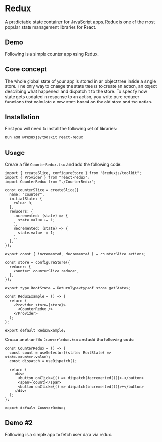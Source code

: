 

# Redux
A predictable state container for JavaScript apps, Redux is one of the most popular state management libraries for React.

<div className="mt-4">
  <BadgeLink href="https://redux.js.org/" label="Docs" />
</div>

## Demo
Following is a simple counter app using Redux.

<ReduxExample />


## Core concept
The whole global state of your app is stored in an object tree inside a single store. 
The only way to change the state tree is to create an action, an object describing what happened, and dispatch it to the store. 
To specify how state gets updated in response to an action, you write pure reducer functions that calculate a new state based on the old state and the action.

## Installation
First you will need to install the following set of libraries:

```sh
bun add @reduxjs/toolkit react-redux
```

## Usage
Create a file `CounterRedux.tsx` and add the following code:

```tsx showLineNumbers title="CounterRedux.tsx"
import { createSlice, configureStore } from "@reduxjs/toolkit";
import { Provider } from "react-redux";
import CounterRedux from "./CounterRedux";

const counterSlice = createSlice({
  name: "counter",
  initialState: {
    value: 0,
  },
  reducers: {
    incremented: (state) => {
      state.value += 1;
    },
    decremented: (state) => {
      state.value -= 1;
    },
  },
});

export const { incremented, decremented } = counterSlice.actions;

const store = configureStore({
  reducer: {
    counter: counterSlice.reducer,
  },
});

export type RootState = ReturnType<typeof store.getState>;

const ReduxExample = () => {
  return (
    <Provider store={store}>
      <CounterRedux />
    </Provider>
  );
};

export default ReduxExample;
```

Create another file `CounterRedux.tsx` and add the following code:

```tsx showLineNumbers title="CounterRedux.tsx"
const CounterRedux = () => {
  const count = useSelector((state: RootState) => state.counter.value);
  const dispatch = useDispatch();

  return (
    <div>
      <button onClick={() => dispatch(decremented())}>-</button>
      <span>{count}</span>
      <button onClick={() => dispatch(incremented())}>+</button>
    </div>
  );
};

export default CounterRedux;
```

## Demo #2
Following is a simple app to fetch user data via redux.

<ReduxFetchMain />